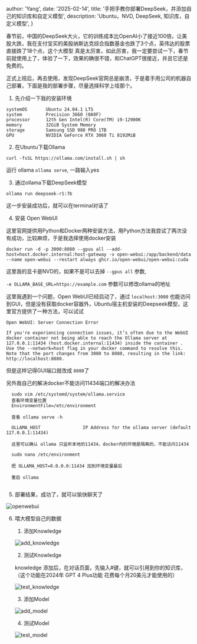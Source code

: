 

  author: 'Yang',
  date: '2025-02-14',
  title: '手把手教你部署DeepSeek，并添加自己的知识库和自定义模型',
  description:
    'Ubuntu，NVD, DeepSeek, 知识库，自定义模型',
}


春节前，中国的DeepSeek大火，它的训练成本比OpenAI小了接近100倍，让美股大跌，我在支付宝买的美股纳斯达克综合指数基金也跌了3个点，英伟达的股票直接跌了18个点，这个大模型
真是太厉害，如此厉害，我一定要尝试一下，春节前就使用上了，体验了一下，效果的确很不错，和ChatGPT很接近，并且它还是免费的。

正式上班后，再去使用，发现DeepSeek官网总是崩溃，于是着手用公司的机器自己部署，下面是我的部署步骤，尽量选择科学上哇那个。



1. 先介绍一下我的安装环境
  ```
  systemOS       Ubuntu 24.04.1 LTS
  system         Precision 3660 (0A9F)
  processor      12th Gen Intel(R) Core(TM) i9-12900K
  memory         32GiB System Memory
  storage        Samsung SSD 980 PRO 1TB
  GPU            NVIDIA GeForce RTX 3060 Ti 8192MiB
  ```

2. 在Ubuntu下载Ollama

  `curl -fsSL https://ollama.com/install.sh | sh`

  运行 ollama `ollama serve`, 一路输入yes
  
3. 通过ollama下载DeepSeek模型

  `ollama run deepseek-r1:7b`

  这一步安装成功后，就可以在terminal对话了

4. 安装 Open WebUI

  这里官网提供用Python和Docker两种安装方法，用Python方法我尝试了两次没有成功，比较麻烦，于是我选择使用docker安装

  ```
  docker run -d -p 3000:8080 --gpus all --add-host=host.docker.internal:host-gateway -v open-webui:/app/backend/data --name open-webui --restart always ghcr.io/open-webui/open-webui:cuda
  ```

  这里我的显卡是NVD的，如果不是可以去掉 `--gpus all` 参数,

  `-e OLLAMA_BASE_URL=https://example.com`  参数可以修改ollama的地址

  这里我遇到一个问题，Open WebUI已经启动了，通过 `localhost:3000` 也能访问到GUI，但是没有获取docker容器外，Ubuntu宿主机安装的Deepseek模型，这里官方提供了一种方法，可以试试

  ```
  Open WebUI: Server Connection Error

  If you're experiencing connection issues, it’s often due to the WebUI docker container not being able to reach the Ollama server at 127.0.0.1:11434 (host.docker.internal:11434) inside the container . 
  Use the --network=host flag in your docker command to resolve this. Note that the port changes from 3000 to 8080, resulting in the link: http://localhost:8080.
  ```

  但是这样记得GUI端口就改成 `8080`了


  另外我自己的解决docker不能访问11434端口的解决办法

  ```
    sudo vim /etc/systemd/system/ollama.service
    查看环境变量位置
    EnvironmentFile=/etc/environment

    查看 ollama serve -h

    OLLAMA_HOST                IP Address for the ollama server (default 127.0.0.1:11434)

    这里可以确认 ollama 只监听本地的11434，docker内的环境是隔离的，不能访问11434

    sudo nano /etc/environment

    把 OLLAMA_HOST=0.0.0.0:11434 加到环境变量最后

    重启 ollama
    
  ```

5. 部署结果，成功了，就可以愉快聊天了

![openwebui](/images/tech/openwebui.png)

6. 喂大模型自己的数据

   1. 添加Knowledge

   ![add_knowledge](/images/tech/add_knowledge.png)

   2. 测试Knowledge

   knowledge 添加后，在对话页面，先输入#键，就可以引用到你的知识库，（这个功能在2024年 GPT 4 Plus功能 花费每个月20美元才能使用的）

   ![test_knowledge](/images/tech/test_knowledge.png)
   
   3. 添加Model 

   ![add_model](/images/tech/add_model.png)

   4. 测试Model

   ![test_model](/images/tech/test_model.png)

